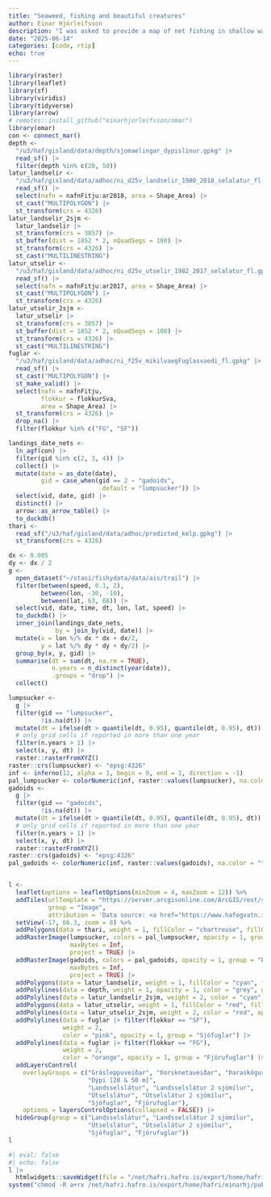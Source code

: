 ```yaml
---
title: "Seaweed, fishing and beautiful creatures"
author: Einar Hjörleifsson
description: "I was asked to provide a map of net fishing in shallow waters, sea-weed bed distribution, seal rutting areas and coastal bird distributions. Here is the code behind that delivery."
date: "2025-06-14"
categories: [code, rtip]
echo: true
---
```


```r
library(raster)
library(leaflet)
library(sf)
library(viridis)
library(tidyverse)
library(arrow)
# remotes::install_github("einarhjorleifsson/omar")
library(omar)
con <- connect_mar()
depth <- 
  "/u3/haf/gisland/data/depth/sjomaelingar_dypislinur.gpkg" |> 
  read_sf() |> 
  filter(depth %in% c(20, 50))
latur_landselir <- 
  "/u3/haf/gisland/data/adhoc/ni_d25v_landselir_1980_2018_selalatur_fl.gpkg" |> 
  read_sf() |> 
  select(nafn = nafnFitju:ar2018, area = Shape_Area) |> 
  st_cast("MULTIPOLYGON") |> 
  st_transform(crs = 4326)
latur_landselir_2sjm <-
  latur_landselir |> 
  st_transform(crs = 3857) |> 
  st_buffer(dist = 1852 * 2, nQuadSegs = 100) |> 
  st_transform(crs = 4326) |> 
  st_cast("MULTILINESTRING")
latur_utselir <- 
  "/u3/haf/gisland/data/adhoc/ni_d25v_utselir_1982_2017_selalatur_fl.gpkg" |> 
  read_sf() |> 
  select(nafn = nafnFitju:ar2017, area = Shape_Area) |> 
  st_cast("MULTIPOLYGON") |> 
  st_transform(crs = 4326)
latur_utselir_2sjm <-
  latur_utselir |> 
  st_transform(crs = 3857) |> 
  st_buffer(dist = 1852 * 2, nQuadSegs = 100) |> 
  st_transform(crs = 4326) |> 
  st_cast("MULTILINESTRING")
fuglar <- 
  "/u3/haf/gisland/data/adhoc/ni_f25v_mikilvaegFuglasvaedi_fl.gpkg" |> 
  read_sf() |> 
  st_cast("MULTIPOLYGON") |> 
  st_make_valid() |> 
  select(nafn = nafnFitju,
         flokkur = flokkurSva,
         area = Shape_Area) |> 
  st_transform(crs = 4326) |> 
  drop_na() |> 
  filter(flokkur %in% c("FG", "SF"))

landings_date_nets <- 
  ln_agf(con) |>
  filter(gid %in% c(2, 3, 4)) |> 
  collect() |> 
  mutate(date = as_date(date),
         gid = case_when(gid == 2 ~ "gadoids",
                         .default = "lumpsucker")) |> 
  select(vid, date, gid) |> 
  distinct() |> 
  arrow::as_arrow_table() |> 
  to_duckdb()
thari <- 
  read_sf("/u3/haf/gisland/data/adhoc/predicted_kelp.gpkg") |> 
  st_transform(crs = 4326)

dx <- 0.005
dy <- dx / 2
g <- 
  open_dataset("~/stasi/fishydata/data/ais/trail") |>
  filter(between(speed, 0.1, 2),
         between(lon, -30, -10),
         between(lat, 63, 68)) |> 
  select(vid, date, time, dt, lon, lat, speed) |> 
  to_duckdb() |> 
  inner_join(landings_date_nets,
             by = join_by(vid, date)) |> 
  mutate(x = lon %/% dx * dx + dx/2,
         y = lat %/% dy * dy + dy/2) |> 
  group_by(x, y, gid) |> 
  summarise(dt = sum(dt, na.rm = TRUE),
            n.years = n_distinct(year(date)),
            .groups = "drop") |> 
  collect()

lumpsucker <- 
  g |> 
  filter(gid == "lumpsucker",
         !is.na(dt)) |> 
  mutate(dt = ifelse(dt > quantile(dt, 0.95), quantile(dt, 0.95), dt)) |>  
  # only grid cells if reported in more than one year
  filter(n.years > 1) |> 
  select(x, y, dt) |> 
  raster::rasterFromXYZ()
raster::crs(lumpsucker) <- "epsg:4326"
inf <- inferno(12, alpha = 1, begin = 0, end = 1, direction = -1)
pal_lumpsucker <- colorNumeric(inf, raster::values(lumpsucker), na.color = "transparent")
gadoids <- 
  g |> 
  filter(gid == "gadoids",
         !is.na(dt)) |> 
  mutate(dt = ifelse(dt > quantile(dt, 0.95), quantile(dt, 0.95), dt)) |>  
  # only grid cells if reported in more than one year
  filter(n.years > 1) |> 
  select(x, y, dt) |> 
  raster::rasterFromXYZ()
raster::crs(gadoids) <- "epsg:4326"
pal_gadoids <- colorNumeric(inf, raster::values(gadoids), na.color = "transparent")


l <-
  leaflet(options = leafletOptions(minZoom = 4, maxZoom = 12)) %>%
  addTiles(urlTemplate = "https://server.arcgisonline.com/ArcGIS/rest/services/World_Imagery/MapServer/tile/{z}/{y}/{x}",
           group = "Image",
           attribution = 'Data source: <a href="https://www.hafogvatn.is">Marine Rearch Institute</a>') %>%
  setView(-17, 66.3, zoom = 8) %>%
  addPolygons(data = thari, weight = 1, fillColor = "chartreuse", fillOpacity = 0.75, group = "Þaraskógur") |> 
  addRasterImage(lumpsucker, colors = pal_lumpsucker, opacity = 1, group = "Grásleppuveiðar",
                 maxBytes = Inf,
                 project = TRUE) |> 
  addRasterImage(gadoids, colors = pal_gadoids, opacity = 1, group = "Þorsknetaveiðar",
                 maxBytes = Inf,
                 project = TRUE) |> 
  addPolygons(data = latur_landselir, weight = 1, fillColor = "cyan", fillOpacity = 1, group = "Landsselslátur") |> 
  addPolylines(data = depth, weight = 1, opacity = 1, color = "grey", group = "Dýpi [20 & 50 m]") |> 
  addPolylines(data = latur_landselir_2sjm, weight = 2, color = "cyan", opacity = 1, group = "Landsselslátur 2 sjómílur") |> 
  addPolygons(data = latur_utselir, weight = 1, fillColor = "red", fillOpacity = 1, group = "Útselslátur") |> 
  addPolylines(data = latur_utselir_2sjm, weight = 2, color = "red", opacity = 1, group = "Útselslátur 2 sjómílur") |> 
  addPolylines(data = fuglar |> filter(flokkur == "SF"),
               weight = 2,
               color = "pink", opacity = 1, group = "Sjófuglar") |> 
  addPolylines(data = fuglar |> filter(flokkur == "FG"),
               weight = 2,
               color = "orange", opacity = 1, group = "Fjörufuglar") |> 
  addLayersControl(
    overlayGroups = c("Grásleppuveiðar", "Þorsknetaveiðar", "Þaraskógur", 
                      "Dýpi [20 & 50 m]",
                      "Landsselslátur", "Landsselslátur 2 sjómílur", 
                      "Útselslátur", "Útselslátur 2 sjómílur",
                      "Sjófuglar", "Fjörufuglar"),
    options = layersControlOptions(collapsed = FALSE)) |> 
  hideGroup(group = c("Landsselslátur", "Landsselslátur 2 sjómílur", 
                      "Útselslátur", "Útselslátur 2 sjómílur",
                      "Sjófuglar", "Fjörufuglar"))
l
```


```r
#| eval: false
#| echo: false
l |> 
  htmlwidgets::saveWidget(file = "/net/hafri.hafro.is/export/home/hafri/einarhj/public_html/fishers-kelp-and-other-beautiful-creatures.html")
system("chmod -R a+rx /net/hafri.hafro.is/export/home/hafri/einarhj/public_html/fishers-kelp-and-other-beautiful-creatures.html")
```

